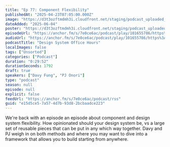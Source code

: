 ```yaml
---
title: "Ep 77: Component Flexibility"
publishedAt: "2025-04-23T07:05:00.000Z"
image: "https://d3t3ozftmdmh3i.cloudfront.net/staging/podcast_uploaded_nologo/21047747/21047747-1699427880984-48d6ab24edbb5.jpg"
dateAdded: "2025-06-04"
poster: "https://d3t3ozftmdmh3i.cloudfront.net/staging/podcast_uploaded_nologo/21047747/21047747-1699427880984-48d6ab24edbb5.jpg"
episodeUrl: "https://anchor.fm/s/7e0ce6ac/podcast/play/101655786/https%3A%2F%2Fd3ctxlq1ktw2nl.cloudfront.net%2Fstaging%2F2025-3-23%2F398862803-44100-2-c70ad12bc100e.m4a"
audioUrl: "https://anchor.fm/s/7e0ce6ac/podcast/play/101655786/https%3A%2F%2Fd3ctxlq1ktw2nl.cloudfront.net%2Fstaging%2F2025-3-23%2F398862803-44100-2-c70ad12bc100e.m4a"
podcastTitle: "Design System Office Hours"
localImages: false
tags: ["Unsorted"]
categories: ["Podcast"]
duration: "0:29:52"
durationSeconds: 1792
draft: true
speakers: ["Davy Fung", "PJ Onori"]
type: "podcast"
season: null
episode: null
explicit: false
feedUrl: "https://anchor.fm/s/7e0ce6ac/podcast/rss"
guid: "e15d5ce5-7a57-4d7b-93d8-2bcbaadce223"
---
```

We're back with an episode an episode about component and design system flexibility. How opinionated should your design system be, vs a large set of reusable pieces that can be put in any which way together. Davy and PJ weigh in on both methods and where you may want to dive into a framework that allows you to build starting from anywhere.
